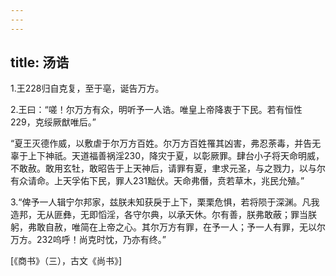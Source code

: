 ```yaml
---
---
---
```

title: 汤诰
---




1.王228归自克复，至于亳，诞告万方。

2.王曰：“嗟！尔万方有众，明听予一人诰。唯皇上帝降衷于下民。若有恒性229，克绥厥猷唯后。”

“夏王灭德作威，以敷虐于尔万方百姓。尔万方百姓罹其凶害，弗忍荼毒，并告无辜于上下神祇。天道福善祸淫230，降灾于夏，以彰厥罪。肆台小子将天命明威，不敢赦。敢用玄牡，敢昭告于上天神后，请罪有夏，聿求元圣，与之戮力，以与尔有众请命。上天孚佑下民，罪人231黜伏。天命弗僭，贲若草木，兆民允殖。”

3.“俾予一人辑宁尔邦家，兹朕未知获戾于上下，栗栗危惧，若将陨于深渊。凡我造邦，无从匪彝，无即慆淫，各守尔典，以承天休。尔有善，朕弗敢蔽；罪当朕躬，弗敢自赦，唯简在上帝之心。其尔万方有罪，在予一人；予一人有罪，无以尔万方。232呜呼！尚克时忱，乃亦有终。”

[《商书》（三），古文《尚书》]